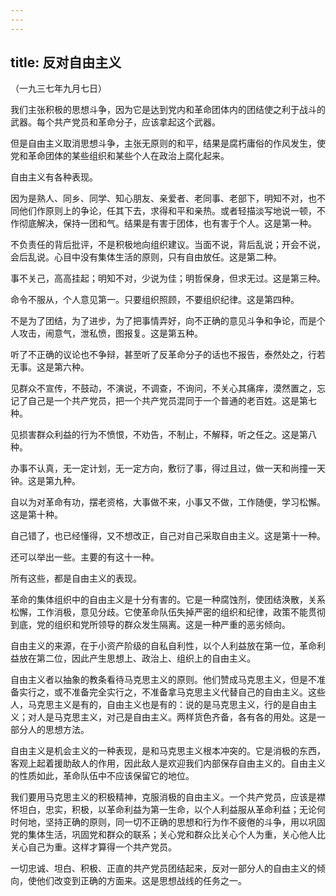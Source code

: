 ```yaml
---
---
---
```

title: 反对自由主义
---




（一九三七年九月七日）

我们主张积极的思想斗争，因为它是达到党内和革命团体内的团结使之利于战斗的武器。每个共产党员和革命分子，应该拿起这个武器。

但是自由主义取消思想斗争，主张无原则的和平，结果是腐朽庸俗的作风发生，使党和革命团体的某些组织和某些个人在政治上腐化起来。

自由主义有各种表现。

因为是熟人、同乡、同学、知心朋友、亲爱者、老同事、老部下，明知不对，也不同他们作原则上的争论，任其下去，求得和平和亲热。或者轻描淡写地说一顿，不作彻底解决，保持一团和气。结果是有害于团体，也有害于个人。这是第一种。

不负责任的背后批评，不是积极地向组织建议。当面不说，背后乱说；开会不说，会后乱说。心目中没有集体生活的原则，只有自由放任。这是第二种。

事不关己，高高挂起；明知不对，少说为佳；明哲保身，但求无过。这是第三种。

命令不服从，个人意见第一。只要组织照顾，不要组织纪律。这是第四种。



不是为了团结，为了进步，为了把事情弄好，向不正确的意见斗争和争论，而是个人攻击，闹意气，泄私愤，图报复。这是第五种。

听了不正确的议论也不争辩，甚至听了反革命分子的话也不报告，泰然处之，行若无事。这是第六种。

见群众不宣传，不鼓动，不演说，不调查，不询问，不关心其痛痒，漠然置之，忘记了自己是一个共产党员，把一个共产党员混同于一个普通的老百姓。这是第七种。

见损害群众利益的行为不愤恨，不劝告，不制止，不解释，听之任之。这是第八种。

办事不认真，无一定计划，无一定方向，敷衍了事，得过且过，做一天和尚撞一天钟。这是第九种。

自以为对革命有功，摆老资格，大事做不来，小事又不做，工作随便，学习松懈。这是第十种。

自己错了，也已经懂得，又不想改正，自己对自己采取自由主义。这是第十一种。

还可以举出一些。主要的有这十一种。

所有这些，都是自由主义的表现。

革命的集体组织中的自由主义是十分有害的。它是一种腐蚀剂，使团结涣散，关系松懈，工作消极，意见分歧。它使革命队伍失掉严密的组织和纪律，政策不能贯彻到底，党的组织和党所领导的群众发生隔离。这是一种严重的恶劣倾向。

自由主义的来源，在于小资产阶级的自私自利性，以个人利益放在第一位，革命利益放在第二位，因此产生思想上、政治上、组织上的自由主义。



自由主义者以抽象的教条看待马克思主义的原则。他们赞成马克思主义，但是不准备实行之，或不准备完全实行之，不准备拿马克思主义代替自己的自由主义。这些人，马克思主义是有的，自由主义也是有的：说的是马克思主义，行的是自由主义；对人是马克思主义，对己是自由主义。两样货色齐备，各有各的用处。这是一部分人的思想方法。

自由主义是机会主义的一种表现，是和马克思主义根本冲突的。它是消极的东西，客观上起着援助敌人的作用，因此敌人是欢迎我们内部保存自由主义的。自由主义的性质如此，革命队伍中不应该保留它的地位。

我们要用马克思主义的积极精神，克服消极的自由主义。一个共产党员，应该是襟怀坦白，忠实，积极，以革命利益为第一生命，以个人利益服从革命利益；无论何时何地，坚持正确的原则，同一切不正确的思想和行为作不疲倦的斗争，用以巩固党的集体生活，巩固党和群众的联系；关心党和群众比关心个人为重，关心他人比关心自己为重。这样才算得一个共产党员。

一切忠诚、坦白、积极、正直的共产党员团结起来，反对一部分人的自由主义的倾向，使他们改变到正确的方面来。这是思想战线的任务之一。